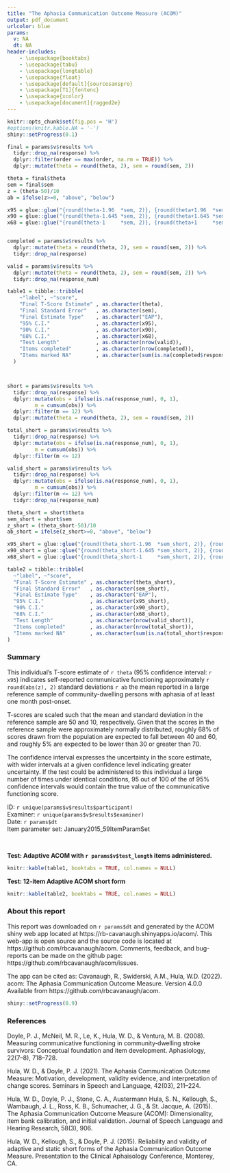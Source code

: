 ```yaml
---
title: "The Aphasia Communication Outcome Measure (ACOM)"
output: pdf_document
urlcolor: blue
params:
  v: NA
  dt: NA
header-includes:
    - \usepackage{booktabs}
    - \usepackage{tabu}
    - \usepackage{longtable}
    - \usepackage{float}
    - \usepackage[default]{sourcesanspro}
    - \usepackage[T1]{fontenc}
    - \usepackage{xcolor}
    - \usepackage[document]{ragged2e}
---
```


\raggedright

```r
knitr::opts_chunk$set(fig.pos = 'H')
#options(knitr.kable.NA = '-')
shiny::setProgress(0.1)

final = params$v$results %>%
  tidyr::drop_na(response) %>%
  dplyr::filter(order == max(order, na.rm = TRUE)) %>%
  dplyr::mutate(theta = round(theta, 2), sem = round(sem, 2))

theta = final$theta
sem = final$sem
z = (theta-50)/10
ab = ifelse(z>=0, "above", "below")

x95 = glue::glue("{round(theta-1.96  *sem, 2)}, {round(theta+1.96  *sem, 2)}")
x90 = glue::glue("{round(theta-1.645 *sem, 2)}, {round(theta+1.645 *sem, 2)}")
x68 = glue::glue("{round(theta-1     *sem, 2)}, {round(theta+1     *sem, 2)}")


completed = params$v$results %>%
  dplyr::mutate(theta = round(theta, 2), sem = round(sem, 2)) %>%
  tidyr::drop_na(response)

valid = params$v$results %>%
  dplyr::mutate(theta = round(theta, 2), sem = round(sem, 2)) %>%
  tidyr::drop_na(response_num)

table1 = tibble::tribble(
    ~"label", ~"score",
    "Final T-Score Estimate" , as.character(theta),
    "Final Standard Error"   , as.character(sem),   
    "Final Estimate Type"    , as.character("EAP"),   
    "95% C.I."               , as.character(x95),
    "90% C.I."               , as.character(x90),
    "68% C.I."               , as.character(x68),
    "Test Length"            , as.character(nrow(valid)),
    "Items completed"        , as.character(nrow(completed)),
    "Items marked NA"        , as.character(sum(is.na(completed$response_num)))
  )



short = params$v$results %>%
  tidyr::drop_na(response) %>%
  dplyr::mutate(obs = ifelse(is.na(response_num), 0, 1),
         m = cumsum(obs)) %>%
  dplyr::filter(m == 12) %>%
  dplyr::mutate(theta = round(theta, 2), sem = round(sem, 2))

total_short = params$v$results %>%
  tidyr::drop_na(response) %>%
  dplyr::mutate(obs = ifelse(is.na(response_num), 0, 1),
         m = cumsum(obs)) %>%
  dplyr::filter(m <= 12) 

valid_short = params$v$results %>%
  tidyr::drop_na(response) %>%
  dplyr::mutate(obs = ifelse(is.na(response_num), 0, 1),
         m = cumsum(obs)) %>%
  dplyr::filter(m <= 12) %>%
  tidyr::drop_na(response_num)

theta_short = short$theta
sem_short = short$sem
z_short = (theta_short-50)/10
ab_short = ifelse(z_short>=0, "above", "below")

x95_short = glue::glue("{round(theta_short-1.96  *sem_short, 2)}, {round(theta_short+1.96  *sem_short, 2)}")
x90_short = glue::glue("{round(theta_short-1.645 *sem_short, 2)}, {round(theta_short+1.645 *sem_short, 2)}")
x68_short = glue::glue("{round(theta_short-1     *sem_short, 2)}, {round(theta_short+1     *sem_short, 2)}")

table2 = tibble::tribble(
  ~"label", ~"score",
  "Final T-Score Estimate" , as.character(theta_short),
  "Final Standard Error"   , as.character(sem_short),   
  "Final Estimate Type"    , as.character("EAP"),   
  "95% C.I."               , as.character(x95_short),
  "90% C.I."               , as.character(x90_short),
  "68% C.I."               , as.character(x68_short),
  "Test Length"            , as.character(nrow(valid_short)),
  "Items completed"        , as.character(nrow(total_short)),
  "Items marked NA"        , as.character(sum(is.na(total_short$response_num)))
)

```

### Summary

This individual's T-score estimate of `r theta` (95% confidence interval: `r x95`) 
indicates self-reported communicative functioning approximately `r round(abs(z), 2)` standard 
deviations `r ab` the mean reported in a large reference sample of community-dwelling
persons with aphasia of at least one month post-onset.

T-scores are scaled such that the mean and standard deviation in the reference
sample are 50 and 10, respectively. Given that the scores in the reference sample
were approximately normally distributed, roughly 68% of scores drawn from the
population are expected to fall between 40 and 60, and roughly 5% are expected
to be lower than 30 or greater than 70.

The confidence interval expresses the uncertainty in the score estimate,
with wider intervals at a given confidence level indicating 
greater uncertainty. If the test could be administered to this individual
a large number of times under identical conditions, 95 out of 100 of the
of 95% confidence intervals would contain the true value of the communicative
functioning score.


ID: `r unique(params$v$results$participant)`  
Examiner: `r unique(params$v$results$examiner)`  
Date: `r params$dt`  
Item parameter set: January2015_59ItemParamSet

<br>

**Test: Adaptive ACOM with `r params$v$test_length` items administered.**

```r
knitr::kable(table1, booktabs = TRUE, col.names = NULL)
```

**Test: 12-item Adaptive ACOM short form**

```r
knitr::kable(table2, booktabs = TRUE, col.names = NULL)
```

### About this report

This report was downloaded on `r params$dt` and generated by the ACOM shiny web app located at https://rb-cavanaugh.shinyapps.io/acom/. This web-app is open source and the source code is located at https://github.com/rbcavanaugh/acom. Comments, feedback, and bug-reports can be made on the github page: https://github.com/rbcavanaugh/acom/issues.

The app can be cited as: Cavanaugh, R., Swiderski, A.M., Hula, W.D. (2022). acom: The Aphasia Communication Outcome Measure. Version 4.0.0 Available from https://github.com/rbcavanaugh/acom.

```r
shiny::setProgress(0.9)
```

### References

Doyle, P. J., McNeil, M. R., Le, K., Hula, W. D., & Ventura, M. B. (2008). Measuring communicative functioning in community‐dwelling stroke survivors: Conceptual foundation and item development. Aphasiology, 22(7–8), 718–728.

Hula, W. D., & Doyle, P. J. (2021). The Aphasia Communication Outcome Measure: Motivation, development, validity evidence, and interpretation of change scores. Seminars in Speech and Language, 42(03), 211–224.

Hula, W. D., Doyle, P. J., Stone, C. A., Austermann Hula, S. N., Kellough, S., Wambaugh, J. L., Ross, K. B., Schumacher, J. G., & St. Jacque, A. (2015). The Aphasia Communication Outcome Measure (ACOM): Dimensionality, item bank calibration, and initial validation. Journal of Speech Language and Hearing Research, 58(3), 906.

Hula, W. D., Kellough, S., & Doyle, P. J. (2015). Reliability and validity of adaptive and static short forms of the Aphasia Communication Outcome Measure. Presentation to the Clinical Aphaisology Conference, Monterey, CA.
